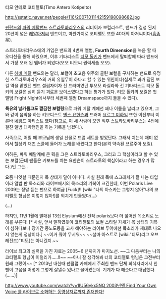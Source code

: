 티모 안테로 코티펠토(Timo Antero Kotipelto)

http://sstatic.naver.net/people/116/20071011142159198098682.jpg

[[핀란드]]의 [[파워 메탈]]밴드 [[스트라토바리우스]]의 리더이자 보컬리스트, 밴드가 결성 된지 20년이 넘은 [[레알]]아저씨 밴드이고, 마찬가지로 코티펠토 또한 40대의 아저씨이다([[흠좀무]]). 

스트라토바리우스에의 가입은 밴드의 4번째 앨범, '''Fourth Dimension'''을 녹음 할 때 오디션을 통해 하였으며, 이후 기타리스트 [[티모 톨키]]가 밴드에서 탈퇴함에 따라 밴드에서 가장 오래 된 멤버가 되었다(오오 티모씨 권력세습 오오).

다른 [[헤비 메탈]] 밴드와는 달리, 보컬이 초고음 위주의 클린 보컬을 구사하는 밴드로 유명한 스트라토바리우스의 거의 유일무이 하다고 할 수 있는 위인이다(실제로 과거 잠깐 보컬 역을 맡았던 밴드 설립자이자 전 드러머였던 투오모 라실라와 전 기타리스트 티모 톨키의 보컬은 심히 듣기 괴로운 보이스였다고 하는 평가가 있다. 티모 톨키의 보컬은 첫 앨범 Fright Night에서부터 세번째 앨범 Dreamspace까지 들을 수 있다).

'''특유의 날카롭고도 깔끔한 보컬링'''으로 파워 메탈 계에선 꽤나 이름을 날리고 있으며, 그와 같이 음악을 하는 키보디스트 [[옌스 요한슨]]과 드러머 [[요르그 미하일]] 또한 이전부터 이른바 [[네임드]] 아티스트 였다(참고로, 이 세 사람이 모인 직후 스트라토바리우스는 4번에 걸친 앨범 대박행진을 하는 기록을 남겼다.).

사족으로, 어릴 때 부모님께 생일 선물로 드럼 세트를 받았단다. 그래서 치는데 재미 없어서 헬싱키 재즈 스쿨에 들어가 노래를 배웠다고 한다(본격 약속된 브르주아 보컬).

여하튼, 파워 메탈계에 큰 획을 그은 스트라토바리우스, 그리고 그 핵심이라고 할 수 있는 보컬(근데 팬들은 키보드를 치는 요한슨이 스트라토의 핵심이라고 하는 경우가 많다.)인 그는..

요즘 나잇살 때문인지 목 상태가 말이 아니다. 사실 원래 목에 스크래치가 잘 나는 타입이라 앨범 판 목소리와 라이브에서의 목소리의 기복이 크긴한데, 이번 Polaris Live 2009는 정말 듣는 팬으로 하여금 [Fuck]!! [wiki:"나의 아스카는 그렇지 않아"나의 코티펠토 형님은 이렇지 않아!]를 외치게 만들었다(...)

(...)

하지만, 11년 1월에 발매된 13집 Elysium에선 전작 polaris보다 더 젊어진 목소리로 노래를 부른다! [* 사실, 앞서 말하였듯이 코티펠토의 보컬 스타일 자체가 목 상태의 기복이 심하다보니 장기간 중노도동을 고사 해야하는 라이브 투어에선 목소리가 제대로 나오지 않는게 정상이다.] ~~이거 뭐야 무서워~~ ~~설마 아스트로 [wiki:"티모(리그 오브 레전드)"티모]는 아니겠지.~~

라이브 최고의 실력을 가진 자료는 2005~6 년까지가 마지노선. ~~그 다음부터는 나의 코티펠토 형님이 이럴리가.....!!~~ ~~아니 잘 생각해봐 너의 코티펠토 형님은 그전부터 원래 그랬어~~ [* 2013년 내한때 팬클럽 카페에서 주최한 밴드 단체 회식자리에서 한 팬이 고음을 어떻게 그렇게 잘낼수 있나고 물어봤는데. 기계가 다 해준다고 대답했다.(......)]

[[http://www.youtube.com/watch?v=1IU56ykx5NQ 2003년엔 Find Your Own Voice 를 라이브로 소화하는 동영상자료까지 존재한다!]]
